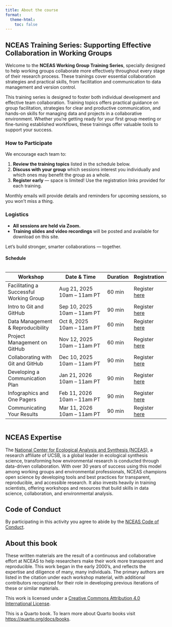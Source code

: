 ```yaml
---
title: About the course
format:
  theme-html:
    toc: false
---
```


::: column-margin

:::


## NCEAS Training Series: Supporting Effective Collaboration in Working Groups

Welcome to the **NCEAS Working Group Training Series**, specially designed to help working groups collaborate more effectively throughout every stage of their research process. These trainings cover essential collaboration strategies and practical skills, from facilitation and communication to data management and version control.

This training series is designed to foster both individual development and effective team collaboration. Training topics offers practical guidance on group facilitation, strategies for clear and productive communication, and hands-on skills for managing data and projects in a collaborative environment. Whether you're getting ready for your first group meeting or fine-tuning established workflows, these trainings offer valuable tools to support your success.

### How to Participate

We encourage each team to:

1. **Review the training topics** listed in the schedule below.  
2. **Discuss with your group** which sessions interest you individually and which ones may benefit the group as a whole.  
3. **Register early** — space is limited! Use the registration links provided for each training.  

Monthly emails will provide details and reminders for upcoming sessions, so you won’t miss a thing.

### Logistics

- **All sessions are held via Zoom.**  
- **Training slides and video recordings ** will be posted and available for download on this site.  

Let’s build stronger, smarter collaborations — together.

#### Schedule
<div style="font-size: 0.85em; overflow-x: auto;">
| **Workshop**                            | **Date & Time**                        | **Duration**        | **Registration**         |
|-----------------------------------------|----------------------------------------|---------------------|--------------------------|
| Facilitating a Successful Working Group | Aug 21, 2025<br>10am – 11am PT         | 60 min              | Register [here](https://ucsb.zoom.us/meeting/register/Eio-rXEeRPiyaBwPXX-z-Q)       |
| Intro to Git and GitHub                 | Sep 10, 2025<br>10am – 11am PT         | 90 min              | Register [here](https://ucsb.zoom.us/meeting/register/5nnUZ9KTSj25ApzqKj-ZtQ)       |
| Data Management & Reproducibility       | Oct 8, 2025<br>10am – 11am PT          | 60 min              | Register [here](https://ucsb.zoom.us/meeting/register/TGqzbDKiTQuGvFAMQsmW-Q)       |
| Project Management on GitHub            | Nov 12, 2025<br>10am – 11am PT         | 60 min              | Register [here](https://ucsb.zoom.us/meeting/register/QtYCYvJlT1uJjnqyIMCCNw)       |
| Collaborating with Git and GitHub       | Dec 10, 2025<br>10am – 11am PT         | 90 min              | Register [here](https://ucsb.zoom.us/meeting/register/Vw2FO9BbRti2Mp_6TnZIlg)       |
| Developing a Communication Plan         | Jan 21, 2026<br>10am – 11am PT         | 90 min              | Register [here](https://ucsb.zoom.us/meeting/register/df1DNFtATN-lwsADByDiiw)       |
| Infographics and One Pagers             | Feb 11, 2026<br>10am – 11am PT         | 90 min              | Register [here](https://ucsb.zoom.us/meeting/register/MkJD_7lDSS-PEDcAk6Y3IQ)       |
| Communicating Your Results              | Mar 11, 2026<br>10am – 11am PT         | 90 min              | Register [here](https://ucsb.zoom.us/meeting/register/O_hscpcBRhiPuQtTRHX3vQ)       |

</div>


## NCEAS Expertise

The [National Center for Ecological Analysis and Synthesis (NCEAS)](https://www.nceas.ucsb.edu/), a research affiliate of UCSB, is a global leader in ecological synthesis science, transforming how environmental research is conducted through data-driven collaboration. With over 30 years of success using this model among working groups and environmental professionals, NCEAS champions open science by developing tools and best practices for transparent, reproducible, and accessible research. It also invests heavily in training scientists, offering workshops and resources that build skills in data science, collaboration, and environmental analysis.


## Code of Conduct

By participating in this activity you agree to abide by the [NCEAS Code of Conduct](https://www.nceas.ucsb.edu/sites/default/files/2021-11/NCEAS_Code-of-Conduct_Nov2021_0.pdf).

## About this book

These written materials are the result of a continuous and collaborative effort at NCEAS to help researchers make their work more transparent and reproducible. This work began in the early 2000's, and reflects the expertise and diligence of many, many individuals. The primary authors are listed in the citation under each workshop material, with additional contributors recognized for their role in developing previous iterations of these or similar materials.

This work is licensed under a [Creative Commons Attribution 4.0 International License](http://creativecommons.org/licenses/by/4.0/).

This is a Quarto book. To learn more about Quarto books visit <https://quarto.org/docs/books>.




